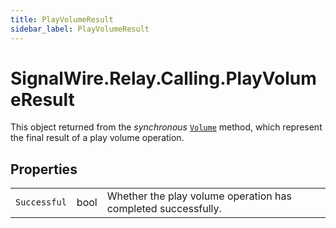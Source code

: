 ```yaml
---
title: PlayVolumeResult
sidebar_label: PlayVolumeResult
---
```


# SignalWire.Relay.Calling.PlayVolumeResult

[play]: ../actions/play#volume

This object returned from the _synchronous_ [`Volume`][play] method, which represent the final result of a play volume operation.

## Properties

|    |   |   |
| -: | - | - |
| `Successful` | bool | Whether the play volume operation has completed successfully. |